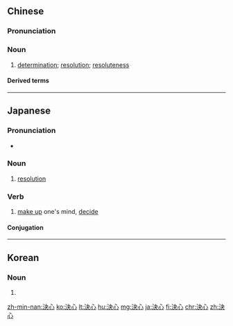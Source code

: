 {{also|决心}}
==Chinese==
{{zh-forms|s=决心}}

===Pronunciation===
{{zh-pron
|m=juéxīn
|c=kyut3 sam1
|h=pfs=kiet-sîm
|mn=koat-sim
|cat=n
}}

===Noun===
{{zh-noun}}

# [[determination]]; [[resolution]]; [[resoluteness]]

====Derived terms====
{{zh-der|下決心}}

{{zh-cat|Elementary}}

----

==Japanese==
{{ja-kanjitab|けつ|k1=けっ|しん|yomi=on}}

===Pronunciation===
* {{ja-pron|けっしん|yomi=o}}

===Noun===
{{ja-noun|けっしん}}

# [[resolution]]

===Verb===
{{ja-verb-suru|tr=trans|けっしん}}

# [[make up]] one's mind, [[decide]]

====Conjugation====
{{ja-suru|けっしん}}
----
==Korean==
{{ko-hanjatab}}

===Noun===
{{ko-noun|hj|hangeul=결심}}

# {{hanja form of|결심}}

[[zh-min-nan:決心]]
[[ko:決心]]
[[lt:決心]]
[[hu:決心]]
[[mg:決心]]
[[ja:決心]]
[[fi:決心]]
[[chr:決心]]
[[zh:決心]]